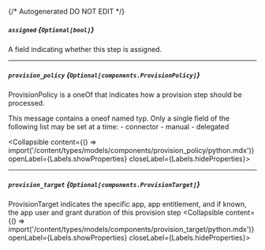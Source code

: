 {/* Autogenerated DO NOT EDIT  */}

##### `assigned` *{`Optional[bool]`}*
A field indicating whether this step is assigned.

---
##### `provision_policy` *{`Optional[components.ProvisionPolicy]`}*
ProvisionPolicy is a oneOf that indicates how a provision step should be processed.

This message contains a oneof named typ. Only a single field of the following list may be set at a time:
  \- connector
  \- manual
  \- delegated

<Collapsible content={() => import('/content/types/models/components/provision_policy/python.mdx')} openLabel={Labels.showProperties} closeLabel={Labels.hideProperties}>
</Collapsible>

---
##### `provision_target` *{`Optional[components.ProvisionTarget]`}*
ProvisionTarget indicates the specific app, app entitlement, and if known, the app user and grant duration of this provision step
<Collapsible content={() => import('/content/types/models/components/provision_target/python.mdx')} openLabel={Labels.showProperties} closeLabel={Labels.hideProperties}>
</Collapsible>


